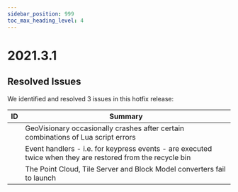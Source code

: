 ```yaml
---
sidebar_position: 999
toc_max_heading_level: 4
---
```


# 2021.3.1

## Resolved Issues

We identified and resolved 3 issues in this hotfix release:

| ID | Summary |
|---|---|
| | GeoVisionary occasionally crashes after certain combinations of Lua script errors |
| | Event handlers - i.e. for keypress events - are executed twice when they are restored from the recycle bin |
| | The Point Cloud, Tile Server and Block Model converters fail to launch |
